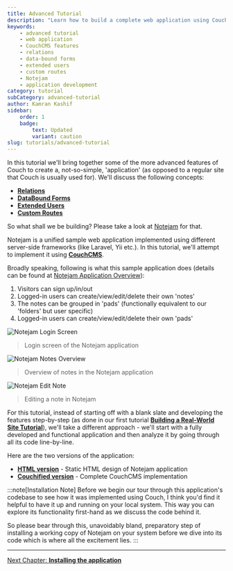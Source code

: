 ```yaml
---
title: Advanced Tutorial
description: "Learn how to build a complete web application using CouchCMS's advanced features including relations, data-bound forms, extended users, and custom routes."
keywords:
    - advanced tutorial
    - web application
    - CouchCMS features
    - relations
    - data-bound forms
    - extended users
    - custom routes
    - Notejam
    - application development
category: tutorial
subCategory: advanced-tutorial
author: Kamran Kashif
sidebar:
    order: 1
    badge:
        text: Updated
        variant: caution
slug: tutorials/advanced-tutorial
---
```



In this tutorial we'll bring together some of the more advanced features of Couch to create a, not-so-simple, 'application' (as opposed to a regular site that Couch is usually used for). We'll discuss the following concepts:
- [**Relations**](../../concepts/relationships)
- [**DataBound Forms**](../../concepts/databound-forms)
- [**Extended Users**](../../concepts/extended-users)
- [**Custom Routes**](../../concepts/custom-routes)

So what shall we be building? Please take a look at [Notejam](https://github.com/komarserjio/notejam) for that.

Notejam is a unified sample web application implemented using different server-side frameworks (like Laravel, Yii etc.). In this tutorial, we'll attempt to implement it using [**CouchCMS**](https://github.com/CouchCMS/CouchCMS).

Broadly speaking, following is what this sample application does (details can be found at [Notejam Application Overview](https://github.com/komarserjio/notejam/blob/master/contribute.rst#application-overview)):

<Steps>

1. Visitors can sign up/in/out
2. Logged-in users can create/view/edit/delete their own 'notes'
3. The notes can be grouped in 'pads' (functionally equivalent to our 'folders' but user specific)
4. Logged-in users can create/view/edit/delete their own 'pads'

</Steps>

![Notejam Login Screen](./img/1.png)
> Login screen of the Notejam application

![Notejam Notes Overview](./img/2.png)
> Overview of notes in the Notejam application

![Notejam Edit Note](./img/3.png)
> Editing a note in Notejam

For this tutorial, instead of starting off with a blank slate and developing the features step-by-step (as done in our first tutorial [**Building a Real-World Site Tutorial**](../../portfolio-site/01-building-real-world-site)), we'll take a different approach - we'll start with a fully developed and functional application and then analyze it by going through all its code line-by-line.

Here are the two versions of the application:

- [**HTML version**](./Notejam-static-HTML.zip) - Static HTML design of Notejam application
- [**Couchified version**](./Notejam-Couchified.zip) - Complete CouchCMS implementation

:::note[Installation Note]
Before we begin our tour through this application's codebase to see how it was implemented using Couch, I think you'd find it helpful to have it up and running on your local system. This way you can explore its functionality first-hand as we discuss the code behind it.

So please bear through this, unavoidably bland, preparatory step of installing a working copy of Notejam on your system before we dive into its code which is where all the excitement lies.
:::

---

[Next Chapter: **Installing the application**](./installing-the-application/)
